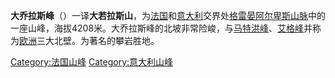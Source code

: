 {{Infobox Mountain
|Name = 大乔拉斯峰
|Photo =GrandesJorasses.jpg
|Photo size =200px
|Caption = 大乔拉斯峰北坡
|Elevation = 4,208 米 
|Range = [[格雷晏阿尔卑斯山脉|格雷晏阿尔卑斯山脉]]
|Location ={{FRA}} / {{ITA}}
|Coordinates = {{coord|45|52|08|N|6|59|17|E|type:mountain}}
|Prominence = 841米
|First ascent = 1868年6月30日
|Easiest route = 
| pushpin_map = Alps
| pushpin_map_caption =大乔拉斯峰的位置
| latd=45 |latm=52 |lats=08 |latNS=N
| longd=6 |longm=59 |longs=17 |longEW=E
}}
'''大乔拉斯峰'''（{{lang-fr|Grandes Jorasses}}）一译'''大若拉斯山'''，为[[法国|法国]]和[[意大利|意大利]]交界处[[格雷晏阿尔卑斯山脉|格雷晏阿尔卑斯山脉]]中的一座山峰，海拔4208米。大乔拉斯峰的北坡非常险峻，与[[马特洪峰|马特洪峰]]、[[艾格峰|艾格峰]]并称为[[欧洲|欧洲]]三大北壁。为著名的攀岩胜地。

{{Authority control}}
{{法国地理小作品}}
{{意大利地理小作品}}
[[Category:法国山峰|Category:法国山峰]]
[[Category:意大利山峰|Category:意大利山峰]]